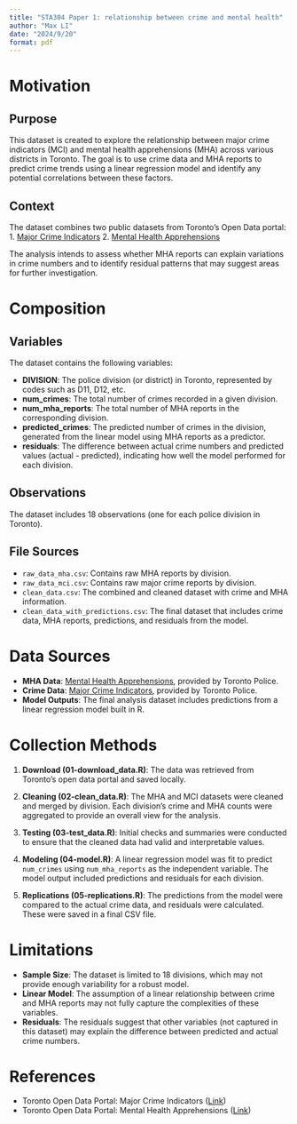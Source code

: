 ```yaml
---
title: "STA304 Paper 1: relationship between crime and mental health"
author: "Max LI"
date: "2024/9/20"
format: pdf
---
```


# Motivation

## Purpose
This dataset is created to explore the relationship between major crime indicators (MCI) and mental health apprehensions (MHA) across various districts in Toronto. The goal is to use crime data and MHA reports to predict crime trends using a linear regression model and identify any potential correlations between these factors.

## Context
The dataset combines two public datasets from Toronto's Open Data portal:
1. [Major Crime Indicators](https://open.toronto.ca/dataset/major-crime-indicators/)
2. [Mental Health Apprehensions](https://open.toronto.ca/dataset/mental-health-apprehensions/)

The analysis intends to assess whether MHA reports can explain variations in crime numbers and to identify residual patterns that may suggest areas for further investigation.

# Composition

## Variables
The dataset contains the following variables:\par
- **DIVISION**: The police division (or district) in Toronto, represented by codes such as D11, D12, etc.\par
- **num_crimes**: The total number of crimes recorded in a given division.\par
- **num_mha_reports**: The total number of MHA reports in the corresponding division.\par
- **predicted_crimes**: The predicted number of crimes in the division, generated from the linear model using MHA reports as a predictor.\par
- **residuals**: The difference between actual crime numbers and predicted values (actual - predicted), indicating how well the model performed for each division.\par

## Observations
The dataset includes 18 observations (one for each police division in Toronto).

## File Sources
- `raw_data_mha.csv`: Contains raw MHA reports by division.
- `raw_data_mci.csv`: Contains raw major crime reports by division.
- `clean_data.csv`: The combined and cleaned dataset with crime and MHA information.
- `clean_data_with_predictions.csv`: The final dataset that includes crime data, MHA reports, predictions, and residuals from the model.

# Data Sources

- **MHA Data**: [Mental Health Apprehensions](https://open.toronto.ca/dataset/mental-health-apprehensions/), provided by Toronto Police.
- **Crime Data**: [Major Crime Indicators](https://open.toronto.ca/dataset/major-crime-indicators/), provided by Toronto Police.
- **Model Outputs**: The final analysis dataset includes predictions from a linear regression model built in R.

# Collection Methods

1. **Download (01-download_data.R)**:
   The data was retrieved from Toronto’s open data portal and saved locally.
   
2. **Cleaning (02-clean_data.R)**:
   The MHA and MCI datasets were cleaned and merged by division. Each division's crime and MHA counts were aggregated to provide an overall view for the analysis.

3. **Testing (03-test_data.R)**:
   Initial checks and summaries were conducted to ensure that the cleaned data had valid and interpretable values.

4. **Modeling (04-model.R)**:
   A linear regression model was fit to predict `num_crimes` using `num_mha_reports` as the independent variable. The model output included predictions and residuals for each division.

5. **Replications (05-replications.R)**:
   The predictions from the model were compared to the actual crime data, and residuals were calculated. These were saved in a final CSV file.

# Limitations

- **Sample Size**: The dataset is limited to 18 divisions, which may not provide enough variability for a robust model.
- **Linear Model**: The assumption of a linear relationship between crime and MHA reports may not fully capture the complexities of these variables.
- **Residuals**: The residuals suggest that other variables (not captured in this dataset) may explain the difference between predicted and actual crime numbers.

# References

- Toronto Open Data Portal: Major Crime Indicators ([Link](https://open.toronto.ca/dataset/major-crime-indicators/))
- Toronto Open Data Portal: Mental Health Apprehensions ([Link](https://open.toronto.ca/dataset/mental-health-apprehensions/))
